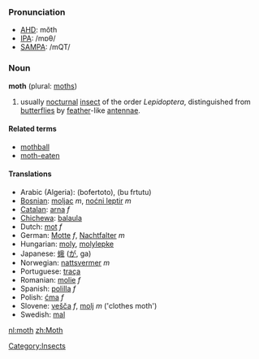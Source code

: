 ===Pronunciation===
*[[w:AHD|AHD]]: mŏth
*[[w:IPA|IPA]]: /mɒθ/
*[[w:SAMPA|SAMPA]]: /mQT/

===Noun===
'''moth''' (plural: [[moths]])

#usually [[nocturnal]] [[insect]] of the order ''Lepidoptera'', distinguished from [[butterfly|butterflies]] by [[feather]]-like [[antenna]]e.

====Related terms====
*[[mothball]]
*[[moth-eaten]]

====Translations====
*Arabic (Algeria): (bofertoto), (bu frtutu)
*[[Bosnian]]: [[moljac]] ''m'', [[noćni leptir]] ''m''
*[[Catalan]]: [[arna]] ''f''
*[[Chichewa]]: [[balaula]]
*Dutch: [[mot]] ''f''
*German: [[Motte]] ''f'', [[Nachtfalter]] ''m''
*Hungarian: [[moly]], [[molylepke]]
*Japanese: [[蛾]] ([[が]], ga)
*Norwegian: [[nattsvermer]] ''m''
*Portuguese: [[traça]]
*Romanian: [[molie]] ''f''
*Spanish: [[polilla]] ''f''
*Polish: [[ćma]] ''f''
*Slovene: [[vešča]] ''f'', [[molj]] ''m'' ('clothes moth')
*Swedish: [[mal]]

[[Category:Insects]]

[[nl:moth]]
[[zh:Moth]]